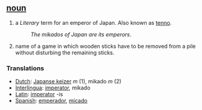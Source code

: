 == [[noun]] ==

# a ''Literary'' term for an emperor of Japan.  Also known as [[tenno]].
#:''The mikados of Japan are its emperors''.
# name of a game in which wooden sticks have to be removed from a pile without disturbing the remaining sticks.

=== Translations ===
*[[Dutch]]: [[Japanse keizer]] ''m'' (1), mikado ''m'' (2)
*[[Interlingua]]: [[imperator]], mikado
*[[Latin]]: [[imperator]] -is
*[[Spanish]]: [[emperador]], [[micado]]